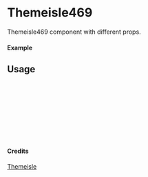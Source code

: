 
<Meta of={Themeisle469} title="Themeisle/Themeisle469" />

# Themeisle469

Themeisle469 component with different props.

#### Example

<Canvas of={Themeisle469.Primary} />

## Usage

```ts
import { Themeisle469 } from "yadl-ui";

const Example = () => {
  return (
      <Themeisle469 />
  );
};

export default Example;
```

#### Credits
[Themeisle](https://themeisle.com/illustrations/)
